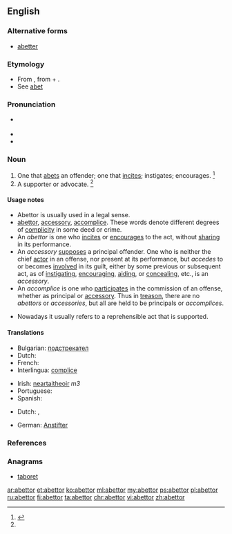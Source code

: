 ==English==

===Alternative forms===
* [[abetter]]

===Etymology===
* From {{etyl|xno}} {{term|abettour|lang=fro}}, from {{etyl|fro}} {{term|abeter|lang=fro}} + {{term|-our||-or|lang=fro}}.
* See [[abet]]

===Pronunciation===
* {{a|US}} {{IPA|/əˈbɛt.ɚ/|/əˈbɛt.e/}}
* {{audio|Abettor1 US.ogg|Audio (U.S.A.)}}
* {{audio|Abettor2 US.ogg|Audio (U.S.A.)}}

===Noun===
{{en-noun}}

# One that [[abet]]s an offender; one that [[incite]]s; instigates; encourages. {{defdate|First attested from 1350 to 1470.}}<ref name=SOED>{{reference-book | last =| first = | authorlink =  | coauthors =  | editor =Brown, Lesley  | others =  | title = The Shorter Oxford English Dictionary | origdate =  | origyear = 1933| origmonth =  | url =  | format =  | accessdate =  | accessyear =  | accessmonth =  | edition = 5th | date =  | year =2003| month =  | publisher =Oxford University Press  | location =Oxford, UK | language =  | id =  | doi = | isbn =978-0-19-860575-7 | lccn = | ol = | pages =4| chapter =  | chapterurl =  | quote =}}</ref>
# A supporter or advocate. {{defdate|Late 16<sup>th</sup> century.}}<ref name=SOED/>

====Usage notes====
* Abettor is usually used in a legal sense.
* [[abettor]], [[accessory]], [[accomplice]]. These words denote different degrees of [[complicity]] in some deed or crime.
* An ''abettor'' is one who [[incites]] or [[encourages]] to the act, without [[sharing]] in its performance.
* An ''accessory'' [[supposes]] a principal offender. One who is neither the chief [[actor]] in an offense, nor present at its performance, but ''accedes'' to or becomes [[involved]] in its guilt, either by some previous or subsequent act, as of [[instigating]], [[encouraging]], [[aiding]], or [[concealing]], etc., is an ''accessory''.
* An ''accomplice'' is one who [[participates]] in the commission of an offense, whether as principal or [[accessory]]. Thus in [[treason]], there are no ''abettors'' or ''accessories'', but all are held to be principals or ''accomplices''.
* {{sense|supporter}} Nowadays it usually refers to a reprehensible act that is supported.

====Translations====
{{trans-top|accomplice}}
* Bulgarian: [[подстрекател]]
* Dutch: {{t+|nl|medeplichtige|c}}
* French: {{t+|fr|complice}}
* Interlingua: [[complice]]
{{trans-mid}}
* Irish: [[neartaitheoir]] ''m3''
* Portuguese: {{t+|pt|cúmplice}}
* Spanish: {{t-|es|cómplice|m|f}}
{{trans-bottom}}
{{trans-top|inciter}}
* Dutch: {{t-|nl|aanstichter|m}}, {{t-|nl|opstoker|m}}
{{trans-mid}}
* German: [[Anstifter]]
{{trans-bottom}}

===References===
<references/>

===Anagrams===
* [[taboret#English|taboret]]

[[ar:abettor]]
[[et:abettor]]
[[ko:abettor]]
[[ml:abettor]]
[[my:abettor]]
[[ps:abettor]]
[[pl:abettor]]
[[ru:abettor]]
[[fi:abettor]]
[[ta:abettor]]
[[chr:abettor]]
[[vi:abettor]]
[[zh:abettor]]